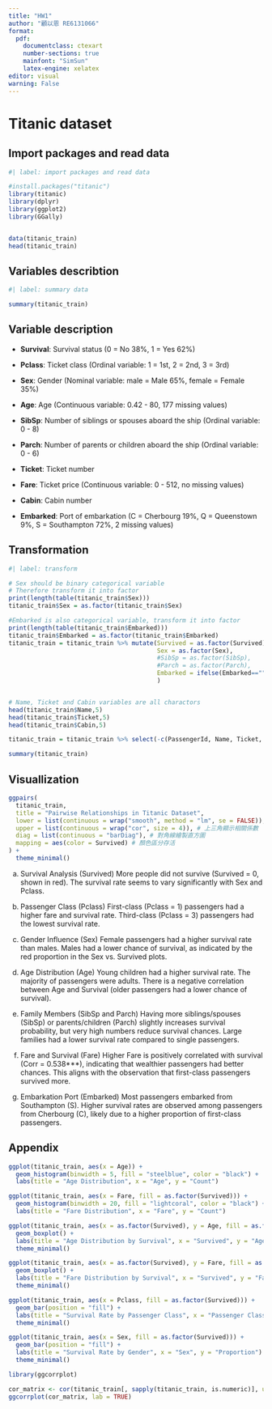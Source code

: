```yaml
---
title: "HW1"
author: "顧以恩 RE6131066"
format: 
  pdf:
    documentclass: ctexart
    number-sections: true
    mainfont: "SimSun"  
    latex-engine: xelatex
editor: visual
warning: False
---
```


# Titanic dataset

## Import packages and read data

```r
#| label: import packages and read data

#install.packages("titanic")
library(titanic)
library(dplyr)
library(ggplot2)
library(GGally)


data(titanic_train)
head(titanic_train)
```

## Variables describtion

```r
#| label: summary data

summary(titanic_train)

```

## Variable description

-   **Survival**: Survival status (0 = No 38%, 1 = Yes 62%)

<!-- -->

-   **Pclass**: Ticket class (Ordinal variable: 1 = 1st, 2 = 2nd, 3 = 3rd)

-   **Sex**: Gender (Nominal variable: male = Male 65%, female = Female 35%)

-   **Age**: Age (Continuous variable: 0.42 - 80, 177 missing values)

-   **SibSp**: Number of siblings or spouses aboard the ship (Ordinal variable: 0 - 8)

-   **Parch**: Number of parents or children aboard the ship (Ordinal variable: 0 - 6)

-   **Ticket**: Ticket number

-   **Fare**: Ticket price (Continuous variable: 0 - 512, no missing values)

-   **Cabin**: Cabin number

-   **Embarked**: Port of embarkation (C = Cherbourg 19%, Q = Queenstown 9%, S = Southampton 72%, 2 missing values)

## Transformation

```r
#| label: transform

# Sex should be binary categorical variable
# Therefore transform it into factor
print(length(table(titanic_train$Sex)))
titanic_train$Sex = as.factor(titanic_train$Sex)

#Embarked is also categorical variable, transform it into factor
print(length(table(titanic_train$Embarked)))
titanic_train$Embarked = as.factor(titanic_train$Embarked)
titanic_train = titanic_train %>% mutate(Survived = as.factor(Survived),
                                         Sex = as.factor(Sex),
                                         #SibSp = as.factor(SibSp),
                                         #Parch = as.factor(Parch),
                                         Embarked = ifelse(Embarked=="",NA,Embarked) %>% as.factor()
                                         )


# Name, Ticket and Cabin variables are all charactors
head(titanic_train$Name,5)
head(titanic_train$Ticket,5)
head(titanic_train$Cabin,5)

titanic_train = titanic_train %>% select(-c(PassengerId, Name, Ticket, Cabin))

summary(titanic_train)
```

## Visuallization

```r


ggpairs(
  titanic_train,
  title = "Pairwise Relationships in Titanic Dataset",
  lower = list(continuous = wrap("smooth", method = "lm", se = FALSE)), # 下三角加入回歸線
  upper = list(continuous = wrap("cor", size = 4)), # 上三角顯示相關係數
  diag = list(continuous = "barDiag"), # 對角線繪製直方圖
  mapping = aes(color = Survived) # 顏色區分存活
) +
  theme_minimal()


```

a)  Survival Analysis (Survived) More people did not survive (Survived = 0, shown in red). The survival rate seems to vary significantly with Sex and Pclass.

b)  Passenger Class (Pclass) First-class (Pclass = 1) passengers had a higher fare and survival rate. Third-class (Pclass = 3) passengers had the lowest survival rate.

c)  Gender Influence (Sex) Female passengers had a higher survival rate than males. Males had a lower chance of survival, as indicated by the red proportion in the Sex vs. Survived plots.

d)  Age Distribution (Age) Young children had a higher survival rate. The majority of passengers were adults. There is a negative correlation between Age and Survival (older passengers had a lower chance of survival).

e)  Family Members (SibSp and Parch) Having more siblings/spouses (SibSp) or parents/children (Parch) slightly increases survival probability, but very high numbers reduce survival chances. Large families had a lower survival rate compared to single passengers.

f)  Fare and Survival (Fare) Higher Fare is positively correlated with survival (Corr = 0.538\*\*\*), indicating that wealthier passengers had better chances. This aligns with the observation that first-class passengers survived more.

g)  Embarkation Port (Embarked) Most passengers embarked from Southampton (S). Higher survival rates are observed among passengers from Cherbourg (C), likely due to a higher proportion of first-class passengers.

## Appendix

```r
ggplot(titanic_train, aes(x = Age)) +
  geom_histogram(binwidth = 5, fill = "steelblue", color = "black") +
  labs(title = "Age Distribution", x = "Age", y = "Count")
```

```r

ggplot(titanic_train, aes(x = Fare, fill = as.factor(Survived))) +
  geom_histogram(binwidth = 20, fill = "lightcoral", color = "black") +
  labs(title = "Fare Distribution", x = "Fare", y = "Count")
```

```r
ggplot(titanic_train, aes(x = as.factor(Survived), y = Age, fill = as.factor(Survived))) +
  geom_boxplot() +
  labs(title = "Age Distribution by Survival", x = "Survived", y = "Age") +
  theme_minimal()
```

```r
ggplot(titanic_train, aes(x = as.factor(Survived), y = Fare, fill = as.factor(Survived))) +
  geom_boxplot() +
  labs(title = "Fare Distribution by Survival", x = "Survived", y = "Fare") +
  theme_minimal()
```

```r
ggplot(titanic_train, aes(x = Pclass, fill = as.factor(Survived))) +
  geom_bar(position = "fill") +
  labs(title = "Survival Rate by Passenger Class", x = "Passenger Class", y = "Proportion") +
  theme_minimal()
```

```r
ggplot(titanic_train, aes(x = Sex, fill = as.factor(Survived))) +
  geom_bar(position = "fill") +
  labs(title = "Survival Rate by Gender", x = "Sex", y = "Proportion") +
  theme_minimal()

```

```r
library(ggcorrplot)

cor_matrix <- cor(titanic_train[, sapply(titanic_train, is.numeric)], use = "complete.obs")
ggcorrplot(cor_matrix, lab = TRUE)

```
